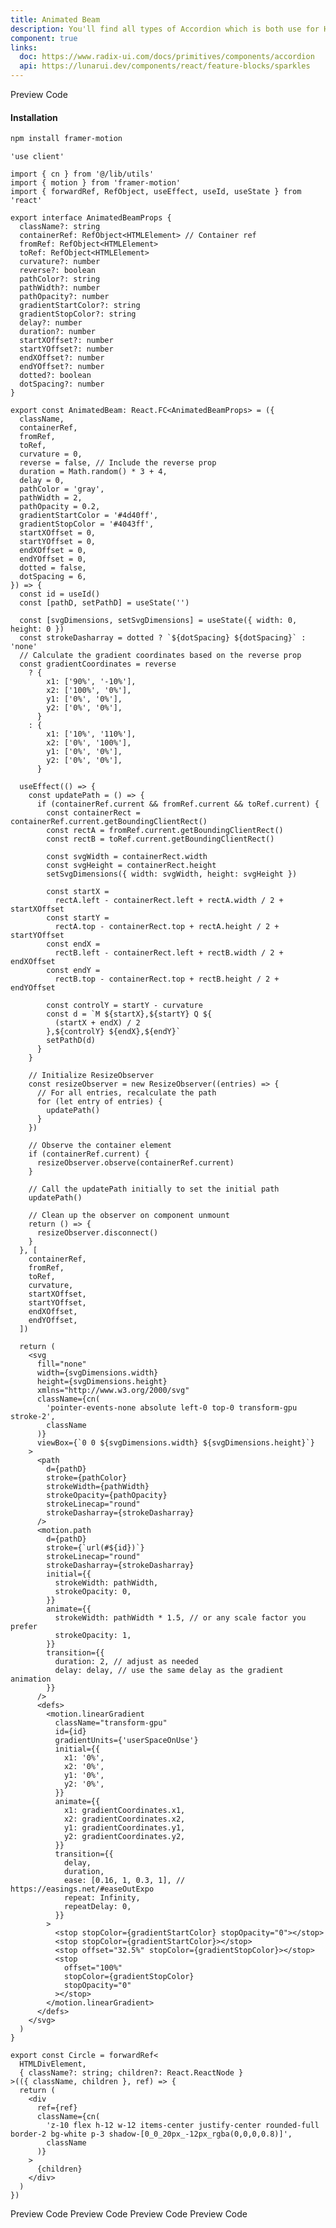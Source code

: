 ```yaml
---
title: Animated Beam
description: You'll find all types of Accordion which is both use for HTML, REACTJS and NEXTJS
component: true
links:
  doc: https://www.radix-ui.com/docs/primitives/components/accordion
  api: https://lunarui.dev/components/react/feature-blocks/sparkles
---
```


<Tabs defaultValue="preview" className="w-full relative">
  <TabsList>
    <TabsTrigger value="preview">Preview</TabsTrigger>
    <TabsTrigger value="codesnippet">Code</TabsTrigger>
  </TabsList>
  <TabsContent value="preview">
    <ComponentPreview name="defaultOneBeam" category="beam" />
  </TabsContent>
  <TabsContent value="codesnippet">
    <CodeWrapper noExpand={true}>
      <CodePreview name="defaultOneBeam" category="beam" />
    </CodeWrapper>
  </TabsContent>
</Tabs>

#### Installation

```bash
npm install framer-motion
```

```tsx title="beam.tsx"
'use client'

import { cn } from '@/lib/utils'
import { motion } from 'framer-motion'
import { forwardRef, RefObject, useEffect, useId, useState } from 'react'

export interface AnimatedBeamProps {
  className?: string
  containerRef: RefObject<HTMLElement> // Container ref
  fromRef: RefObject<HTMLElement>
  toRef: RefObject<HTMLElement>
  curvature?: number
  reverse?: boolean
  pathColor?: string
  pathWidth?: number
  pathOpacity?: number
  gradientStartColor?: string
  gradientStopColor?: string
  delay?: number
  duration?: number
  startXOffset?: number
  startYOffset?: number
  endXOffset?: number
  endYOffset?: number
  dotted?: boolean
  dotSpacing?: number
}

export const AnimatedBeam: React.FC<AnimatedBeamProps> = ({
  className,
  containerRef,
  fromRef,
  toRef,
  curvature = 0,
  reverse = false, // Include the reverse prop
  duration = Math.random() * 3 + 4,
  delay = 0,
  pathColor = 'gray',
  pathWidth = 2,
  pathOpacity = 0.2,
  gradientStartColor = '#4d40ff',
  gradientStopColor = '#4043ff',
  startXOffset = 0,
  startYOffset = 0,
  endXOffset = 0,
  endYOffset = 0,
  dotted = false,
  dotSpacing = 6,
}) => {
  const id = useId()
  const [pathD, setPathD] = useState('')

  const [svgDimensions, setSvgDimensions] = useState({ width: 0, height: 0 })
  const strokeDasharray = dotted ? `${dotSpacing} ${dotSpacing}` : 'none'
  // Calculate the gradient coordinates based on the reverse prop
  const gradientCoordinates = reverse
    ? {
        x1: ['90%', '-10%'],
        x2: ['100%', '0%'],
        y1: ['0%', '0%'],
        y2: ['0%', '0%'],
      }
    : {
        x1: ['10%', '110%'],
        x2: ['0%', '100%'],
        y1: ['0%', '0%'],
        y2: ['0%', '0%'],
      }

  useEffect(() => {
    const updatePath = () => {
      if (containerRef.current && fromRef.current && toRef.current) {
        const containerRect = containerRef.current.getBoundingClientRect()
        const rectA = fromRef.current.getBoundingClientRect()
        const rectB = toRef.current.getBoundingClientRect()

        const svgWidth = containerRect.width
        const svgHeight = containerRect.height
        setSvgDimensions({ width: svgWidth, height: svgHeight })

        const startX =
          rectA.left - containerRect.left + rectA.width / 2 + startXOffset
        const startY =
          rectA.top - containerRect.top + rectA.height / 2 + startYOffset
        const endX =
          rectB.left - containerRect.left + rectB.width / 2 + endXOffset
        const endY =
          rectB.top - containerRect.top + rectB.height / 2 + endYOffset

        const controlY = startY - curvature
        const d = `M ${startX},${startY} Q ${
          (startX + endX) / 2
        },${controlY} ${endX},${endY}`
        setPathD(d)
      }
    }

    // Initialize ResizeObserver
    const resizeObserver = new ResizeObserver((entries) => {
      // For all entries, recalculate the path
      for (let entry of entries) {
        updatePath()
      }
    })

    // Observe the container element
    if (containerRef.current) {
      resizeObserver.observe(containerRef.current)
    }

    // Call the updatePath initially to set the initial path
    updatePath()

    // Clean up the observer on component unmount
    return () => {
      resizeObserver.disconnect()
    }
  }, [
    containerRef,
    fromRef,
    toRef,
    curvature,
    startXOffset,
    startYOffset,
    endXOffset,
    endYOffset,
  ])

  return (
    <svg
      fill="none"
      width={svgDimensions.width}
      height={svgDimensions.height}
      xmlns="http://www.w3.org/2000/svg"
      className={cn(
        'pointer-events-none absolute left-0 top-0 transform-gpu stroke-2',
        className
      )}
      viewBox={`0 0 ${svgDimensions.width} ${svgDimensions.height}`}
    >
      <path
        d={pathD}
        stroke={pathColor}
        strokeWidth={pathWidth}
        strokeOpacity={pathOpacity}
        strokeLinecap="round"
        strokeDasharray={strokeDasharray}
      />
      <motion.path
        d={pathD}
        stroke={`url(#${id})`}
        strokeLinecap="round"
        strokeDasharray={strokeDasharray}
        initial={{
          strokeWidth: pathWidth,
          strokeOpacity: 0,
        }}
        animate={{
          strokeWidth: pathWidth * 1.5, // or any scale factor you prefer
          strokeOpacity: 1,
        }}
        transition={{
          duration: 2, // adjust as needed
          delay: delay, // use the same delay as the gradient animation
        }}
      />
      <defs>
        <motion.linearGradient
          className="transform-gpu"
          id={id}
          gradientUnits={'userSpaceOnUse'}
          initial={{
            x1: '0%',
            x2: '0%',
            y1: '0%',
            y2: '0%',
          }}
          animate={{
            x1: gradientCoordinates.x1,
            x2: gradientCoordinates.x2,
            y1: gradientCoordinates.y1,
            y2: gradientCoordinates.y2,
          }}
          transition={{
            delay,
            duration,
            ease: [0.16, 1, 0.3, 1], // https://easings.net/#easeOutExpo
            repeat: Infinity,
            repeatDelay: 0,
          }}
        >
          <stop stopColor={gradientStartColor} stopOpacity="0"></stop>
          <stop stopColor={gradientStartColor}></stop>
          <stop offset="32.5%" stopColor={gradientStopColor}></stop>
          <stop
            offset="100%"
            stopColor={gradientStopColor}
            stopOpacity="0"
          ></stop>
        </motion.linearGradient>
      </defs>
    </svg>
  )
}

export const Circle = forwardRef<
  HTMLDivElement,
  { className?: string; children?: React.ReactNode }
>(({ className, children }, ref) => {
  return (
    <div
      ref={ref}
      className={cn(
        'z-10 flex h-12 w-12 items-center justify-center rounded-full border-2 bg-white p-3 shadow-[0_0_20px_-12px_rgba(0,0,0,0.8)]',
        className
      )}
    >
      {children}
    </div>
  )
})
```

<Tabs defaultValue="preview" className="w-full relative">
  <TabsList>
    <TabsTrigger value="preview">Preview</TabsTrigger>
    <TabsTrigger value="codesnippet">Code</TabsTrigger>
  </TabsList>
  <TabsContent value="preview">
    <ComponentPreview name="bidirectionalBeam" category="beam" />
  </TabsContent>
  <TabsContent value="codesnippet">
    <CodeWrapper noExpand={true}>
      <CodePreview name="bidirectionalBeam" category="beam" />
    </CodeWrapper>
  </TabsContent>
</Tabs>

<Tabs defaultValue="preview" className="w-full relative">
  <TabsList>
    <TabsTrigger value="preview">Preview</TabsTrigger>
    <TabsTrigger value="codesnippet">Code</TabsTrigger>
  </TabsList>
  <TabsContent value="preview">
    <ComponentPreview name="unidirectionalBeam" category="beam" />
  </TabsContent>
  <TabsContent value="codesnippet">
    <CodeWrapper noExpand={true}>
      <CodePreview name="unidirectionalBeam" category="beam" />
    </CodeWrapper>
  </TabsContent>
</Tabs>

<Tabs defaultValue="preview" className="w-full relative">
  <TabsList>
    <TabsTrigger value="preview">Preview</TabsTrigger>
    <TabsTrigger value="codesnippet">Code</TabsTrigger>
  </TabsList>
  <TabsContent value="preview">
    <ComponentPreview name="multipleInputBeam" category="beam" />
  </TabsContent>
  <TabsContent value="codesnippet">
    <CodeWrapper noExpand={true}>
    <CodePreview name="multipleInputBeam" category="beam" />
    </CodeWrapper>

  </TabsContent>
</Tabs>
<Tabs defaultValue="preview" className="w-full relative">
  <TabsList>
    <TabsTrigger value="preview">Preview</TabsTrigger>
    <TabsTrigger value="codesnippet">Code</TabsTrigger>
  </TabsList>
  <TabsContent value="preview">
    <ComponentPreview name="multipleOutputBeam" category="beam" />
  </TabsContent>
  <TabsContent value="codesnippet">
    <CodeWrapper noExpand={true}>
     <CodePreview name="multipleOutputBeam" category="beam" />
    </CodeWrapper>

  </TabsContent>
</Tabs>
